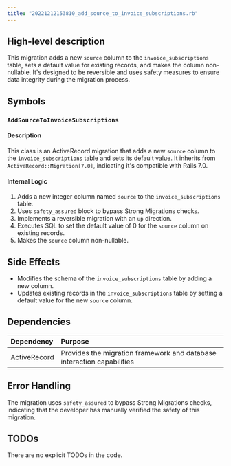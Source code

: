 ```yaml
---
title: "20221212153810_add_source_to_invoice_subscriptions.rb"
---
```


## High-level description
This migration adds a new `source` column to the `invoice_subscriptions` table, sets a default value for existing records, and makes the column non-nullable. It's designed to be reversible and uses safety measures to ensure data integrity during the migration process.

## Symbols

### `AddSourceToInvoiceSubscriptions`
#### Description
This class is an ActiveRecord migration that adds a new `source` column to the `invoice_subscriptions` table and sets its default value. It inherits from `ActiveRecord::Migration[7.0]`, indicating it's compatible with Rails 7.0.

#### Internal Logic
1. Adds a new integer column named `source` to the `invoice_subscriptions` table.
2. Uses `safety_assured` block to bypass Strong Migrations checks.
3. Implements a reversible migration with an `up` direction.
4. Executes SQL to set the default value of 0 for the `source` column on existing records.
5. Makes the `source` column non-nullable.

## Side Effects
- Modifies the schema of the `invoice_subscriptions` table by adding a new column.
- Updates existing records in the `invoice_subscriptions` table by setting a default value for the new `source` column.

## Dependencies
| Dependency | Purpose |
|:-----------|:--------|
| ActiveRecord | Provides the migration framework and database interaction capabilities |

## Error Handling
The migration uses `safety_assured` to bypass Strong Migrations checks, indicating that the developer has manually verified the safety of this migration.

## TODOs
There are no explicit TODOs in the code.